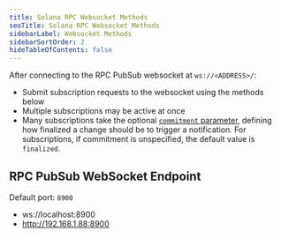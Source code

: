 ```yaml
---
title: Solana RPC Websocket Methods
seoTitle: Solana RPC Websocket Methods
sidebarLabel: Websocket Methods
sidebarSortOrder: 2
hideTableOfContents: false
---
```


After connecting to the RPC PubSub websocket at `ws://<ADDRESS>/`:

- Submit subscription requests to the websocket using the methods below
- Multiple subscriptions may be active at once
- Many subscriptions take the optional
  [`commitment` parameter](/docs/rpc/index.mdx#configuring-state-commitment),
  defining how finalized a change should be to trigger a notification. For
  subscriptions, if commitment is unspecified, the default value is `finalized`.

## RPC PubSub WebSocket Endpoint

Default port: `8900`

- ws://localhost:8900
- http://192.168.1.88:8900
